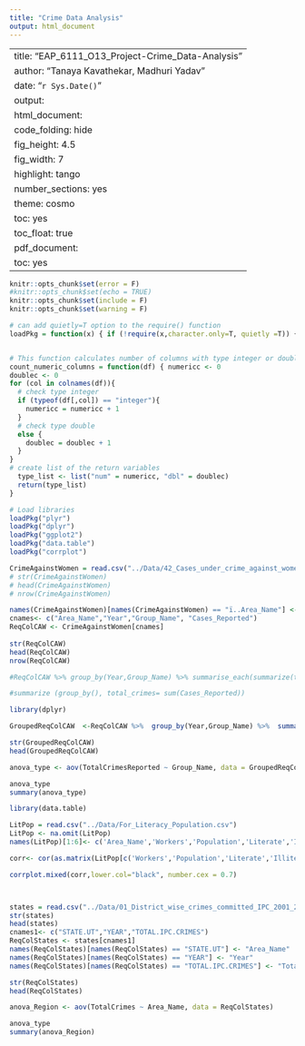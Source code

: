 ```yaml
---
title: "Crime Data Analysis"
output: html_document
---
```

---
title: "EAP_6111_O13_Project-Crime_Data-Analysis"
author: "Tanaya Kavathekar, Madhuri Yadav"
date: "`r Sys.Date()`"
output:
  html_document:
    code_folding: hide
    fig_height: 4.5
    fig_width: 7
    highlight: tango
    number_sections: yes
    theme: cosmo
    toc: yes
    toc_float: true
  pdf_document:
    toc: yes
---

```r
knitr::opts_chunk$set(error = F)
#knitr::opts_chunk$set(echo = TRUE)
knitr::opts_chunk$set(include = F)
knitr::opts_chunk$set(warning = F)
```

```r
# can add quietly=T option to the require() function
loadPkg = function(x) { if (!require(x,character.only=T, quietly =T)) { install.packages(x,dep=T,repos="http://cran.us.r-project.org"); if(!require(x,character.only=T)) stop("Package not found") } }


# This function calculates number of columns with type integer or double
count_numeric_columns = function(df) { numericc <- 0
doublec <- 0
for (col in colnames(df)){
  # check type integer
  if (typeof(df[,col]) == "integer"){
    numericc = numericc + 1
  }
  # check type double
  else {
    doublec = doublec + 1
  }
}
# create list of the return variables
  type_list <- list("num" = numericc, "dbl" = doublec) 
  return(type_list)
}
```

```r
# Load libraries
loadPkg("plyr")
loadPkg("dplyr")
loadPkg("ggplot2")
loadPkg("data.table")
loadPkg("corrplot")
```

```r
CrimeAgainstWomen = read.csv("../Data/42_Cases_under_crime_against_women.csv")
# str(CrimeAgainstWomen)
# head(CrimeAgainstWomen)
# nrow(CrimeAgainstWomen)

names(CrimeAgainstWomen)[names(CrimeAgainstWomen) == "ï..Area_Name"] <- "Area_Name"
cnames<- c("Area_Name","Year","Group_Name", "Cases_Reported")
ReqColCAW <- CrimeAgainstWomen[cnames]
  
str(ReqColCAW)
head(ReqColCAW)
nrow(ReqColCAW)

#ReqColCAW %>% group_by(Year,Group_Name) %>% summarise_each(summarize(total = sum(Cases_Reported))

#summarize (group_by(), total_crimes= sum(Cases_Reported))

library(dplyr)

GroupedReqColCAW  <-ReqColCAW %>%  group_by(Year,Group_Name) %>%  summarise(TotalCrimesReported=sum(Cases_Reported))

str(GroupedReqColCAW)
head(GroupedReqColCAW)

anova_type <- aov(TotalCrimesReported ~ Group_Name, data = GroupedReqColCAW)

anova_type
summary(anova_type)
```
```r

library(data.table)

LitPop = read.csv("../Data/For_Literacy_Population.csv")
LitPop <- na.omit(LitPop)
names(LitPop)[1:6]<- c('Area_Name','Workers','Population','Literate','Illiterate','Crimes')

corr<- cor(as.matrix(LitPop[c('Workers','Population','Literate','Illiterate','Crimes')]), method = "pearson")

corrplot.mixed(corr,lower.col="black", number.cex = 0.7)




```

```r
states = read.csv("../Data/01_District_wise_crimes_committed_IPC_2001_2012.csv")
str(states)
head(states)
cnames1<- c("STATE.UT","YEAR","TOTAL.IPC.CRIMES")
ReqColStates <- states[cnames1]
names(ReqColStates)[names(ReqColStates) == "STATE.UT"] <- "Area_Name"
names(ReqColStates)[names(ReqColStates) == "YEAR"] <- "Year"
names(ReqColStates)[names(ReqColStates) == "TOTAL.IPC.CRIMES"] <- "TotalCrimes"

str(ReqColStates)
head(ReqColStates)

anova_Region <- aov(TotalCrimes ~ Area_Name, data = ReqColStates)

anova_type
summary(anova_Region)

```

